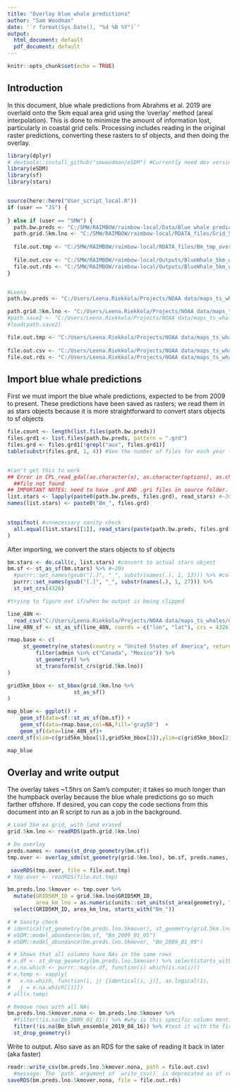 ```yaml
---
title: "Overlay blue whale predictions"
author: "Sam Woodman"
date: '`r format(Sys.Date(), "%d %B %Y")`'
output:
  html_document: default
  pdf_document: default
---
```


```r
knitr::opts_chunk$set(echo = TRUE)
```

## Introduction

In this document, blue whale predictions from Abrahms et al. 2019 are overlaid onto the 5km equal area grid using the 'overlay' method (areal interpolation). This is done to minimize the amount of information lost, particularly in coastal grid cells. Processing includes reading in the original raster predictions, converting these rasters to sf objects, and then doing the overlay.

```r
library(dplyr)
# devtools::install_github("smwoodman/eSDM") #Currently need dev version of eSDM
library(eSDM)
library(sf)
library(stars)


source(here::here("User_script_local.R"))
if (user == "JS") {
  
} else if (user == "SMW") {
  path.bw.preds <- "C:/SMW/RAIMBOW/raimbow-local/Data/Blue whale predictions/"
  path.grid.5km.lno <- "C:/SMW/RAIMBOW/raimbow-local/RDATA_files/Grid_5km_landerased.rds"
  
  file.out.tmp <- "C:/SMW/RAIMBOW/raimbow-local/RDATA_files/Bm_tmp_over.rds"
  
  file.out.csv <- "C:/SMW/RAIMBOW/raimbow-local/Outputs/BlueWhale_5km_wide_daily.csv"
  file.out.rds <- "C:/SMW/RAIMBOW/raimbow-local/Outputs/BlueWhale_5km_wide_daily.rds"
}


#Leena
path.bw.preds <- "C:/Users/Leena.Riekkola/Projects/NOAA data/maps_ts_whales/data/Blue whale predictions/"

path.grid.5km.lno <- "C:/Users/Leena.Riekkola/Projects/NOAA data/maps_ts_whales/data/Grid_5km_landerased.rds"
#path.save2 <- "C:/Users/Leena.Riekkola/Projects/NOAA data/maps_ts_whales/data/Grid_5km_landerased.RDATA"
#load(path.save2)

file.out.tmp <- "C:/Users/Leena.Riekkola/Projects/NOAA data/maps_ts_whales/data/Bm_tmp_over.rds"
  
file.out.csv <- "C:/Users/Leena.Riekkola/Projects/NOAA data/maps_ts_whales/data/BlueWhale_5km_wide_daily.csv"
file.out.rds <- "C:/Users/Leena.Riekkola/Projects/NOAA data/maps_ts_whales/data/BlueWhale_5km_wide_daily.rds"
```

## Import blue whale predictions

First we must import the blue whale predictions, expected to be from 2009 to present. These predictions have been saved as rasters; we read them in as stars objects because it is more straightforward to convert stars objects to sf objects

```r
file.count <- length(list.files(path.bw.preds))
files.grd1 <- list.files(path.bw.preds, pattern = ".grd")
files.grd <- files.grd1[!grepl("aux", files.grd1)]
table(substr(files.grd, 1, 4)) #See the number of files for each year --> I think file naming convention has changed


#can't get this to work
## Error in CPL_read_gdal(as.character(x), as.character(options), as.character(driver),  : 
  ##file not found
## IMPORTANT NOTES: need to have .grd AND .gri files in source folder. ALSO: above when specify file path, HAVE to have "/" at the end for the below paste0 to join folder and file names correctly
list.stars <- lapply(paste0(path.bw.preds, files.grd), read_stars) #~30s
names(list.stars) <- paste0("Bm_", files.grd)

  
stopifnot( #unnecessary sanity check
  all.equal(list.stars[[1]], read_stars(paste(path.bw.preds, files.grd[1], sep = "/")))
)
```

After importing, we convert the stars objects to sf objects

```r
bm.stars <- do.call(c, list.stars) #convert to actual stars object
bm.sf <- st_as_sf(bm.stars) %>% #~20s
  #purrr::set_names(gsub("[.]", "_", substr(names(.), 1, 13))) %>% #column names seem to lose the date component, I think it happens here
  purrr::set_names(gsub("[.]", "_", substr(names(.), 1, 27))) %>% 
  st_set_crs(4326)

#trying to figure out if/when bw output is being clipped

line_48N <-
  read_csv("C:/Users/Leena.Riekkola/Projects/NOAA data/maps_ts_whales/data/48N_line.csv")
line_48N_sf <- st_as_sf(line_48N, coords = c("lon", "lat"), crs = 4326)

rmap.base <- c(
     st_geometry(ne_states(country = "United States of America", returnclass = "sf")),   ne_countries(scale = 10, continent = "North America", returnclass = "sf") %>%
         filter(admin %in% c("Canada", "Mexico")) %>%
         st_geometry() %>%
         st_transform(st_crs(grid.5km.lno))
)

grid5km_bbox <- st_bbox(grid.5km.lno %>% 
                     st_as_sf()
)

map_blue <- ggplot() + 
    geom_sf(data=sf::st_as_sf(bm.sf)) +
    geom_sf(data=rmap.base,col=NA,fill='gray50')  +  
    geom_sf(data=line_48N_sf)+
coord_sf(xlim=c(grid5km_bbox[1],grid5km_bbox[3]),ylim=c(grid5km_bbox[2],grid5km_bbox[4])) 

map_blue   
```

## Overlay and write output

The overlay takes ~1.5hrs on Sam's computer; it takes so much longer than the humpback overlay because the blue whale predictions go so much farther offshore. If desired, you can copy the code sections from this document into an R script to run as a job in the background.

```r
# Load 5km ea grid, with land erased
grid.5km.lno <- readRDS(path.grid.5km.lno)

# Do overlay
preds.names <- names(st_drop_geometry(bm.sf))
tmp.over <- overlay_sdm(st_geometry(grid.5km.lno), bm.sf, preds.names, overlap.perc = 0)

 saveRDS(tmp.over, file = file.out.tmp)
# tmp.over <- readRDS(file.out.tmp)

bm.preds.lno.5kmover <- tmp.over %>% 
  mutate(GRID5KM_ID = grid.5km.lno$GRID5KM_ID, 
         area_km_lno = as.numeric(units::set_units(st_area(geometry), "km^2"))) %>% 
  select(GRID5KM_ID, area_km_lno, starts_with("Bm_"))

# # Sanity check
# identical(st_geometry(bm.preds.lno.5kmover), st_geometry(grid.5km.lno))
# eSDM::model_abundance(bm.sf, "Bm_2009_01_05")
# eSDM::model_abundance(bm.preds.lno.5kmover, "Bm_2009_01_05")

# # Shows that all columns have NAs in the same rows
# x.df <- st_drop_geometry(bm.preds.lno.5kmover) %>% select(starts_with("Bm_"))
# x.na.which <- purrr::map(x.df, function(i) which(is.na(i)))
# x.temp <- vapply(
#   x.na.which, function(i, j) {identical(i, j)}, as.logical(1),
#   j = x.na.which[[1]])
# all(x.temp)

# Remove rows with all NAs
bm.preds.lno.5kmover.nona <- bm.preds.lno.5kmover %>% 
  #filter(!is.na(Bm_2009_01_01)) %>% #why is this specific column mentioned? Is it because above checked that all columns have NAs in the same rows, so any column will work?
  filter(!is.na(Bm_blwh_ensemble_2019_08_16)) %>% #test it with the first column name
  st_drop_geometry()
```

Write to output. Also save as an RDS for the sake of reading it back in later (aka faster)

```r
readr::write_csv(bm.preds.lno.5kmover.nona, path = file.out.csv)
  #message: The `path` argument of `write_csv()` is deprecated as of readr 1.4.0. Please use the `file` argument instead.
saveRDS(bm.preds.lno.5kmover.nona, file = file.out.rds)
```
